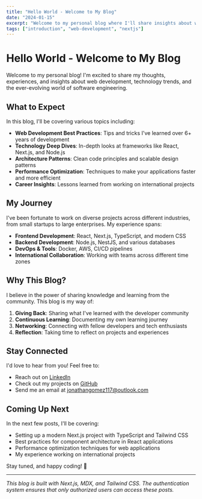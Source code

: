 ```yaml
---
title: "Hello World - Welcome to My Blog"
date: "2024-01-15"
excerpt: "Welcome to my personal blog where I'll share insights about web development, technology trends, and my experiences as a Full Stack Developer."
tags: ["introduction", "web-development", "nextjs"]
---
```


# Hello World - Welcome to My Blog

Welcome to my personal blog! I'm excited to share my thoughts, experiences, and insights about web development, technology trends, and the ever-evolving world of software engineering.

## What to Expect

In this blog, I'll be covering various topics including:

- **Web Development Best Practices**: Tips and tricks I've learned over 6+ years of development
- **Technology Deep Dives**: In-depth looks at frameworks like React, Next.js, and Node.js
- **Architecture Patterns**: Clean code principles and scalable design patterns
- **Performance Optimization**: Techniques to make your applications faster and more efficient
- **Career Insights**: Lessons learned from working on international projects

## My Journey

I've been fortunate to work on diverse projects across different industries, from small startups to large enterprises. My experience spans:

- **Frontend Development**: React, Next.js, TypeScript, and modern CSS
- **Backend Development**: Node.js, NestJS, and various databases
- **DevOps & Tools**: Docker, AWS, CI/CD pipelines
- **International Collaboration**: Working with teams across different time zones

## Why This Blog?

I believe in the power of sharing knowledge and learning from the community. This blog is my way of:

1. **Giving Back**: Sharing what I've learned with the developer community
2. **Continuous Learning**: Documenting my own learning journey
3. **Networking**: Connecting with fellow developers and tech enthusiasts
4. **Reflection**: Taking time to reflect on projects and experiences

## Stay Connected

I'd love to hear from you! Feel free to:

- Reach out on [LinkedIn](https://www.linkedin.com/in/jonathanmedinagomez/)
- Check out my projects on [GitHub](https://github.com/jonathan1809)
- Send me an email at jonathangomez117@outlook.com

## Coming Up Next

In the next few posts, I'll be covering:

- Setting up a modern Next.js project with TypeScript and Tailwind CSS
- Best practices for component architecture in React applications
- Performance optimization techniques for web applications
- My experience working on international projects

Stay tuned, and happy coding! 🚀

---

_This blog is built with Next.js, MDX, and Tailwind CSS. The authentication system ensures that only authorized users can access these posts._
